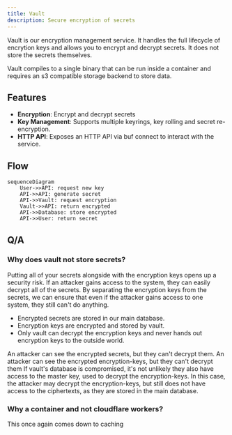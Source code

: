 ```yaml
---
title: Vault
description: Secure encryption of secrets
---
```



Vault is our encryption management service. It handles the full lifecycle of encrytion keys and allows you to encrypt and decrypt secrets. It does not store the secrets themselves.

Vault compiles to a single binary that can be run inside a container and requires an s3 compatible storage backend to store data.

## Features

- **Encryption**: Encrypt and decrypt secrets
- **Key Management**: Supports multiple keyrings, key rolling and secret re-encryption.
- **HTTP API**: Exposes an HTTP API via buf connect to interact with the service.


## Flow
```mermaid
sequenceDiagram
    User->>API: request new key
    API->>API: generate secret
    API->>Vault: request encryption
    Vault->>API: return encrypted
    API->>Database: store encrypted
    API->>User: return secret
```

## Q/A
### Why does vault not store secrets?

Putting all of your secrets alongside with the encryption keys opens up a security risk. If an attacker gains access to the system, they can easily decrypt all of the secrets. By separating the encryption keys from the secrets, we can ensure that even if the attacker gains access to one system, they still can't do anything.

- Encrypted secrets are stored in our main database.
- Encryption keys are encrypted and stored by vault.
- Only vault can decrypt the encryption keys and never hands out encryption keys to the outside world.


<Accordions>
  <Accordion title="Scenario 1: Main database is leaked">
    An attacker can see the encrypted secrets, but they can't decrypt them.
  </Accordion>

  <Accordion title="Scenario 2: Vault database is leaked">
    An attacker can see the encrypted encryption-keys, but they can't decrypt them
  </Accordion>
  <Accordion title="Scenario 3: Vault database and master keys are leaked">
    If vault's database is compromised, it's not unlikely they also have access to the master key, used to decrypt the encryption-keys. In this case, the attacker may decrypt the encryption-keys, but still does not have access to the ciphertexts, as they are stored in the
    main database.
  </Accordion>
</Accordions>

### Why a container and not cloudflare workers?

This once again comes down to caching
